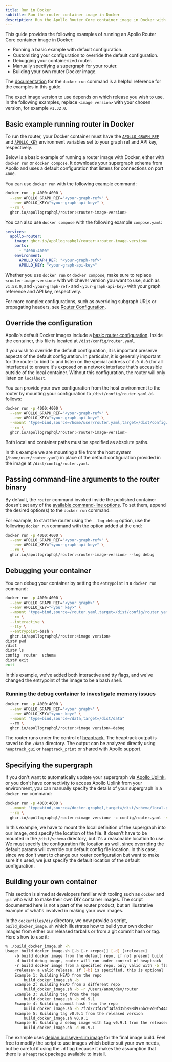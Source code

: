 ```yaml
---
title: Run in Docker
subtitle: Run the router container image in Docker
description: Run the Apollo Router Core container image in Docker with examples covering basic setup, configuration overrides, debugging, and building custom Docker images.
---
```



This guide provides the following examples of running an Apollo Router Core container image in Docker:

* Running a basic example with default configuration.
* Customizing your configuration to override the default configuration.
* Debugging your containerized router.
* Manually specifying a supergraph for your router.
* Building your own router Docker image.

The [documentation](https://docs.docker.com/engine/reference/run/) for the `docker run` command is a helpful reference for the examples in this guide.

The exact image version to use depends on which release you wish to use. In the following examples, replace `<image version>` with your chosen version, for example `v1.32.0`.

<ElasticNotice />

## Basic example running router in Docker

To run the router, your Docker container must have the [`APOLLO_GRAPH_REF`](/router/configuration/overview#apollo_graph_ref) and [`APOLLO_KEY`](/router/configuration/overview#apollo_key) environment variables set to your graph ref and API key, respectively.

Below is a basic example of running a router image with Docker, either with `docker run` or `docker compose`. It downloads your supergraph schema from Apollo and uses a default configuration that listens for connections on port `4000`.

You can use `docker run` with the following example command:

```bash title="Docker"
docker run -p 4000:4000 \
  --env APOLLO_GRAPH_REF="<your-graph-ref>" \
  --env APOLLO_KEY="<your-graph-api-key>" \
  --rm \
  ghcr.io/apollographql/router:<router-image-version>
```

You can also use `docker compose` with the following example `compose.yaml`:

```yaml title="compose.yaml"
services:
  apollo-router:
    image: ghcr.io/apollographql/router:<router-image-version>
    ports:
      - "4000:4000"
    environment:
      APOLLO_GRAPH_REF: "<your-graph-ref>"
      APOLLO_KEY: "<your-graph-api-key>"
```

Whether you use `docker run` or `docker compose`, make sure to replace `<router-image-version>` with whichever version you want to use, such as `v1.58.0`, and `<your-graph-ref>` and `<your-graph-api-key>` with your graph reference and API key, respectively.

For more complex configurations, such as overriding subgraph URLs or propagating headers, see [Router Configuration](/router/configuration/overview/).

## Override the configuration

Apollo's default Docker images include a [basic router configuration](https://github.com/apollographql/router/blob/main/dockerfiles/router.yaml). Inside the container, this file is located at `/dist/config/router.yaml`.

If you wish to override the default configuration, it is important preserve aspects of the default configuration. In particular, it is generally important for the router to bind to and listen on the special address of `0.0.0.0` (for all interfaces) to ensure it's exposed on a network interface that's accessible outside of the local container. Without this configuration, the router will only listen on `localhost`.

You can provide your own configuration from the host environment to the router by mounting your configuration to `/dist/config/router.yaml` as follows:

```bash {4}
docker run -p 4000:4000 \
  --env APOLLO_GRAPH_REF="<your-graph-ref>" \
  --env APOLLO_KEY="<your-graph-api-key>" \
  --mount "type=bind,source=/home/user/router.yaml,target=/dist/config/router.yaml" \
  --rm \
  ghcr.io/apollographql/router:<router-image-version>
```

<Note>

Both local and container paths must be specified as absolute paths.

</Note>

In this example we are mounting a file from the host system (`/home/user/router.yaml`) in place of the default configuration provided in the image at `/dist/config/router.yaml`.

## Passing command-line arguments to the router binary

By default, the `router` command invoked inside the published container doesn't set any of the [available command-line options](/router/configuration/overview#command-line-options). To set them, append the desired option(s) to the `docker run` command. 

For example, to start the router using the `--log debug` option, use the following `docker run` command with the option added at the end:

```bash {5}
docker run -p 4000:4000 \
  --env APOLLO_GRAPH_REF="<your-graph-ref>" \
  --env APOLLO_KEY="<your-graph-api-key>" \
  --rm \
  ghcr.io/apollographql/router:<router-image-version> --log debug
```

## Debugging your container

You can debug your container by setting the `entrypoint` in a `docker run` command:

```bash
docker run -p 4000:4000 \
  --env APOLLO_GRAPH_REF="<your graph>" \
  --env APOLLO_KEY="<your key>" \
  --mount "type=bind,source=/router.yaml,target=/dist/config/router.yaml" \
  --rm \
  --interactive \
  --tty \
  --entrypoint=bash \
  ghcr.io/apollographql/router:<image version>
dist# pwd
/dist
dist# ls
config	router	schema
dist# exit
exit
```

In this example, we've added both interactive and tty flags, and we've changed the entrypoint of the image to be a bash shell.

### Running the debug container to investigate memory issues

```bash
docker run -p 4000:4000 \
  --env APOLLO_GRAPH_REF="<your graph>" \
  --env APOLLO_KEY="<your key>" \
  --mount "type=bind,source=/data,target=/dist/data"
  --rm \
  ghcr.io/apollographql/router:<image version>-debug
```

The router runs under the control of [heaptrack](https://github.com/KDE/heaptrack). The heaptrack output is saved to the `/data` directory. The output can be analyzed directly using `heaptrack_gui` or `heaptrack_print` or shared with Apollo support.

## Specifying the supergraph

If you don't want to automatically update your supergraph via [Apollo Uplink](/federation/managed-federation/uplink/), or you don't have connectivity to access Apollo Uplink from your environment, you can manually specify the details of your supergraph in a `docker run` command:

```bash
docker run -p 4000:4000 \
  --mount "type=bind,source=/docker.graphql,target=/dist/schema/local.graphql" \
  --rm \
  ghcr.io/apollographql/router:<image version> -c config/router.yaml -s schema/local.graphql
```

In this example, we have to mount the local definition of the supergraph into our image, _and_ specify the location of the file. It doesn't have to be mounted in the `/dist/schema` directory, but it's a reasonable location to use. We must specify the configuration file location as well, since overriding the default params will override our default config file location. In this case, since we don't want to change our router configuration but want to make sure it's used, we just specify the default location of the default configuration.

## Building your own container

<Note>

This section is aimed at developers familiar with tooling such as `docker` and `git` who wish to make their own DIY container images. The script documented here is not a part of the router product, but an illustrative example of what's involved in making your own images.

</Note>

In the `dockerfiles/diy` directory, we now provide a script, `build_docker_image.sh` which illustrates how to build your own docker images from either our released tarballs or from a git commit hash or tag. Here's how to use it:

```bash
% ./build_docker_image.sh -h
Usage: build_docker_image.sh [-b [-r <repo>]] [-d] [<release>]
	-b build docker image from the default repo, if not present build from a released version
	-d build debug image, router will run under control of heaptrack
	-r build docker image from a specified repo, only valid with -b flag
	<release> a valid release. If [-b] is specified, this is optional
	Example 1: Building HEAD from the repo
		build_docker_image.sh -b
	Example 2: Building HEAD from a different repo
		build_docker_image.sh -b -r /Users/anon/dev/router
	Example 3: Building tag from the repo
		build_docker_image.sh -b v0.9.1
	Example 4: Building commit hash from the repo
		build_docker_image.sh -b 7f7d223f42af34fad35b898d976bc07d0f5440c5
	Example 5: Building tag v0.9.1 from the released version
		build_docker_image.sh v0.9.1
	Example 6: Building a debug image with tag v0.9.1 from the released version
		build_docker_image.sh -d v0.9.1
```

The example uses [debian:bullseye-slim image](https://hub.docker.com/_/debian/) for the final image build. Feel free to modify the script to use images which better suit your own needs, but be careful if using the `-d` flag because it makes the assumption that there is a `heaptrack` package available to install.
